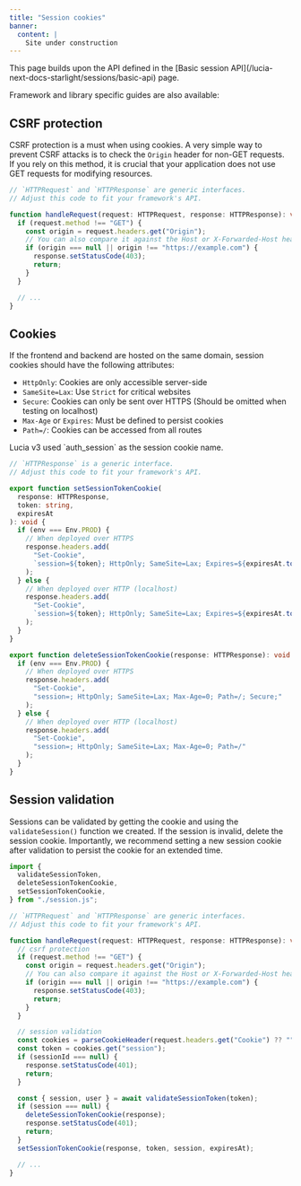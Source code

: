 ```yaml
---
title: "Session cookies"
banner:
  content: |
    Site under construction
---
```



<Aside>This page builds upon the API defined in the [Basic session API](/lucia-next-docs-starlight/sessions/basic-api) page.</Aside>

Framework and library specific guides are also available:

<CardGrid>
  <LinkCard
    title="Astro"
    href="/lucia-next-docs-starlight/sessions/cookies/astro"
  />
  <LinkCard
    title="Next.js"
    href="/lucia-next-docs-starlight/sessions/cookies/nextjs"
  />
  <LinkCard
    title="SvelteKit"
    href="/lucia-next-docs-starlight/sessions/cookies/sveltekit"
  />
</CardGrid>

## CSRF protection

CSRF protection is a must when using cookies. A very simple way to prevent CSRF attacks is to check the `Origin` header for non-GET requests. If you rely on this method, it is crucial that your application does not use GET requests for modifying resources.

```ts
// `HTTPRequest` and `HTTPResponse` are generic interfaces.
// Adjust this code to fit your framework's API.

function handleRequest(request: HTTPRequest, response: HTTPResponse): void {
  if (request.method !== "GET") {
    const origin = request.headers.get("Origin");
    // You can also compare it against the Host or X-Forwarded-Host header.
    if (origin === null || origin !== "https://example.com") {
      response.setStatusCode(403);
      return;
    }
  }

  // ...
}
```

## Cookies

If the frontend and backend are hosted on the same domain, session cookies should have the following attributes:

- `HttpOnly`: Cookies are only accessible server-side
- `SameSite=Lax`: Use `Strict` for critical websites
- `Secure`: Cookies can only be sent over HTTPS (Should be omitted when testing on localhost)
- `Max-Age` or `Expires`: Must be defined to persist cookies
- `Path=/`: Cookies can be accessed from all routes

<Aside>Lucia v3 used `auth_session` as the session cookie name.</Aside>

```ts
// `HTTPResponse` is a generic interface.
// Adjust this code to fit your framework's API.

export function setSessionTokenCookie(
  response: HTTPResponse,
  token: string,
  expiresAt
): void {
  if (env === Env.PROD) {
    // When deployed over HTTPS
    response.headers.add(
      "Set-Cookie",
      `session=${token}; HttpOnly; SameSite=Lax; Expires=${expiresAt.toUTCString()}; Path=/; Secure;`
    );
  } else {
    // When deployed over HTTP (localhost)
    response.headers.add(
      "Set-Cookie",
      `session=${token}; HttpOnly; SameSite=Lax; Expires=${expiresAt.toUTCString()}; Path=/`
    );
  }
}

export function deleteSessionTokenCookie(response: HTTPResponse): void {
  if (env === Env.PROD) {
    // When deployed over HTTPS
    response.headers.add(
      "Set-Cookie",
      "session=; HttpOnly; SameSite=Lax; Max-Age=0; Path=/; Secure;"
    );
  } else {
    // When deployed over HTTP (localhost)
    response.headers.add(
      "Set-Cookie",
      "session=; HttpOnly; SameSite=Lax; Max-Age=0; Path=/"
    );
  }
}
```

## Session validation

Sessions can be validated by getting the cookie and using the `validateSession()` function we created. If the session is invalid, delete the session cookie. Importantly, we recommend setting a new session cookie after validation to persist the cookie for an extended time.

```ts
import {
  validateSessionToken,
  deleteSessionTokenCookie,
  setSessionTokenCookie,
} from "./session.js";

// `HTTPRequest` and `HTTPResponse` are generic interfaces.
// Adjust this code to fit your framework's API.

function handleRequest(request: HTTPRequest, response: HTTPResponse): void {
  // csrf protection
  if (request.method !== "GET") {
    const origin = request.headers.get("Origin");
    // You can also compare it against the Host or X-Forwarded-Host header.
    if (origin === null || origin !== "https://example.com") {
      response.setStatusCode(403);
      return;
    }
  }

  // session validation
  const cookies = parseCookieHeader(request.headers.get("Cookie") ?? "");
  const token = cookies.get("session");
  if (sessionId === null) {
    response.setStatusCode(401);
    return;
  }

  const { session, user } = await validateSessionToken(token);
  if (session === null) {
    deleteSessionTokenCookie(response);
    response.setStatusCode(401);
    return;
  }
  setSessionTokenCookie(response, token, session, expiresAt);

  // ...
}
```
